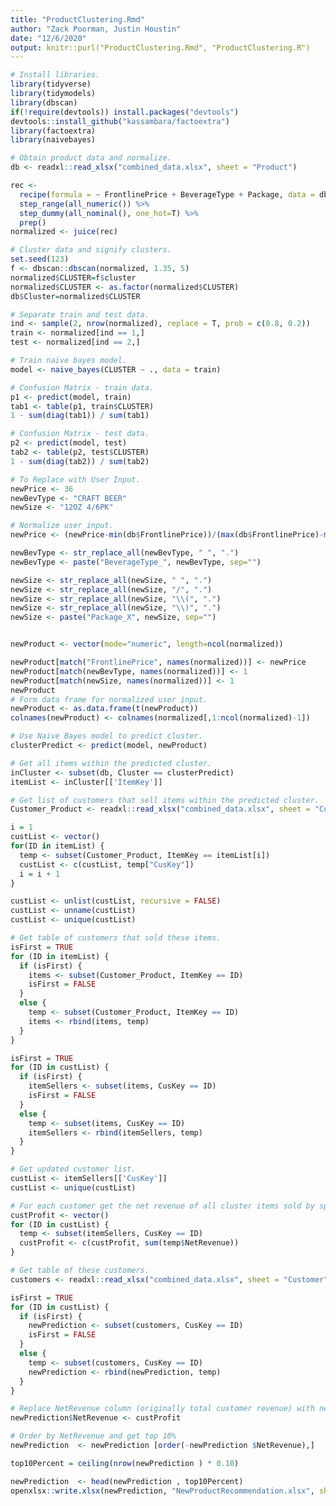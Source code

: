 ```yaml
---
title: "ProductClustering.Rmd"
author: "Zack Poorman, Justin Houstin"
date: "12/6/2020"
output: knitr::purl("ProductClustering.Rmd", "ProductClustering.R")
---
```


```r
# Install libraries.
library(tidyverse)
library(tidymodels)
library(dbscan)
if(!require(devtools)) install.packages("devtools")
devtools::install_github("kassambara/factoextra")
library(factoextra)
library(naivebayes)
```

```r
# Obtain product data and normalize.
db <- readxl::read_xlsx("combined_data.xlsx", sheet = "Product")

rec <- 
  recipe(formula = ~ FrontlinePrice + BeverageType + Package, data = db) %>% 
  step_range(all_numeric()) %>% 
  step_dummy(all_nominal(), one_hot=T) %>%
  prep()
normalized <- juice(rec)

# Cluster data and signify clusters.
set.seed(123)
f <- dbscan::dbscan(normalized, 1.35, 5)
normalized$CLUSTER=f$cluster
normalized$CLUSTER <- as.factor(normalized$CLUSTER)
db$Cluster=normalized$CLUSTER

# Separate train and test data. 
ind <- sample(2, nrow(normalized), replace = T, prob = c(0.8, 0.2))
train <- normalized[ind == 1,]
test <- normalized[ind == 2,]

# Train naive bayes model.
model <- naive_bayes(CLUSTER ~ ., data = train)

# Confusion Matrix - train data.
p1 <- predict(model, train)
tab1 <- table(p1, train$CLUSTER)
1 - sum(diag(tab1)) / sum(tab1)

# Confusion Matrix - test data.
p2 <- predict(model, test)
tab2 <- table(p2, test$CLUSTER)
1 - sum(diag(tab2)) / sum(tab2)

# To Replace with User Input.
newPrice <- 36
newBevType <- "CRAFT BEER"
newSize <- "12OZ 4/6PK"

# Normalize user input.
newPrice <- (newPrice-min(db$FrontlinePrice))/(max(db$FrontlinePrice)-min(db$FrontlinePrice))

newBevType <- str_replace_all(newBevType, " ", ".")
newBevType <- paste("BeverageType_", newBevType, sep="")

newSize <- str_replace_all(newSize, " ", ".")
newSize <- str_replace_all(newSize, "/", ".")
newSize <- str_replace_all(newSize, "\\(", ".")
newSize <- str_replace_all(newSize, "\\)", ".")
newSize <- paste("Package_X", newSize, sep="")


newProduct <- vector(mode="numeric", length=ncol(normalized))

newProduct[match("FrontlinePrice", names(normalized))] <- newPrice
newProduct[match(newBevType, names(normalized))] <- 1
newProduct[match(newSize, names(normalized))] <- 1
newProduct
# Form data frame for normalized user input.
newProduct <- as.data.frame(t(newProduct))
colnames(newProduct) <- colnames(normalized[,1:ncol(normalized)-1])

# Use Naive Bayes model to predict cluster.
clusterPredict <- predict(model, newProduct)

# Get all items within the predicted cluster.
inCluster <- subset(db, Cluster == clusterPredict)
itemList <- inCluster[['ItemKey']]

# Get list of customers that sell items within the predicted cluster.
Customer_Product <- readxl::read_xlsx("combined_data.xlsx", sheet = "Customer-Product")

i = 1
custList <- vector()
for(ID in itemList) {
  temp <- subset(Customer_Product, ItemKey == itemList[i])
  custList <- c(custList, temp["CusKey"])
  i = i + 1
}

custList <- unlist(custList, recursive = FALSE)
custList <- unname(custList)
custList <- unique(custList)

# Get table of customers that sold these items.
isFirst = TRUE
for (ID in itemList) {
  if (isFirst) {
    items <- subset(Customer_Product, ItemKey == ID)
    isFirst = FALSE
  }
  else {
    temp <- subset(Customer_Product, ItemKey == ID)
    items <- rbind(items, temp)
  }
}

isFirst = TRUE
for (ID in custList) {
  if (isFirst) {
    itemSellers <- subset(items, CusKey == ID)
    isFirst = FALSE
  }
  else {
    temp <- subset(items, CusKey == ID)
    itemSellers <- rbind(itemSellers, temp)
  }
}

# Get updated customer list.
custList <- itemSellers[['CusKey']]
custList <- unique(custList)

# For each customer get the net revenue of all cluster items sold by specific customer.
custProfit <- vector()
for (ID in custList) {
  temp <- subset(itemSellers, CusKey == ID)
  custProfit <- c(custProfit, sum(temp$NetRevenue))
}

# Get table of these customers.
customers <- readxl::read_xlsx("combined_data.xlsx", sheet = "Customer")

isFirst = TRUE
for (ID in custList) {
  if (isFirst) {
    newPrediction <- subset(customers, CusKey == ID)
    isFirst = FALSE
  }
  else {
    temp <- subset(customers, CusKey == ID)
    newPrediction <- rbind(newPrediction, temp)
  }
}

# Replace NetRevenue column (originally total customer revenue) with new NetRevenue(NetRevenue of customer sales on cluster items).
newPrediction$NetRevenue <- custProfit

# Order by NetRevenue and get top 10%
newPrediction  <- newPrediction [order(-newPrediction $NetRevenue),]

top10Percent = ceiling(nrow(newPrediction ) * 0.10)

newPrediction  <- head(newPrediction , top10Percent)
openxlsx::write.xlsx(newPrediction, "NewProductRecommendation.xlsx", sheetName = "New Product Recommendations")
```